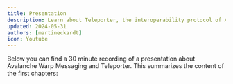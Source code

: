 ```yaml
---
title: Presentation
description: Learn about Teleporter, the interoperability protocol of Avalanche.
updated: 2024-05-31
authors: [martineckardt]
icon: Youtube
---
```


Below you can find a 30 minute recording of a presentation about Avalanche Warp Messaging and Teleporter. This summarizes the content of the first chapters:

<YouTube id="N6F7D4Hb87c"/>